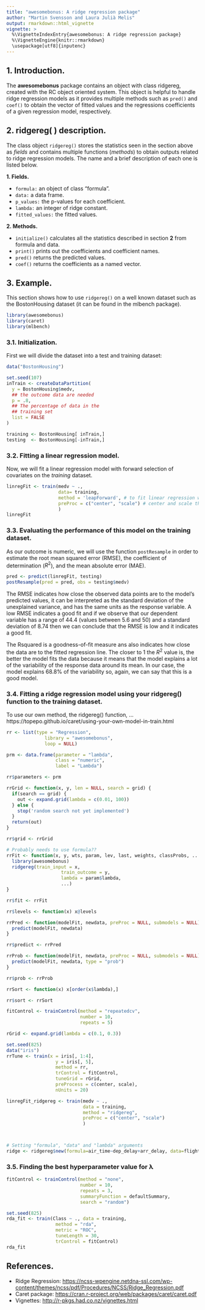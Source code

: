 ```yaml
---
title: "awesomebonus: A ridge regression package"
author: "Martin Svensson and Laura Julià Melis"
output: rmarkdown::html_vignette
vignette: >
  %\VignetteIndexEntry{awesomebonus: A ridge regression package}
  %\VignetteEngine{knitr::rmarkdown}
  \usepackage[utf8]{inputenc}
---
```


## 1. Introduction.
The **awesomebonus** package contains an object with class ridgereg, created with the RC object oriented system. This object is helpful to handle ridge regression models as it provides multiple methods such as `pred()` and `coef()` to obtain the vector of fitted values and the regressions coefficients of a given regression model, respectively.

## 2. ridgereg( ) description.
The class object `ridgereg()` stores the statistics seen in the section above as *fields* and contains multiple functions (*methods*) to obtain outputs related to ridge regression models. The name and a brief description of each one is listed below. 

**1. Fields.**
 
  - `formula:` an object of class "formula".
  - `data:` a data frame.
  - `p_values:` the p-values for each coefficient.
  - `lambda:` an integer of ridge constant.
  - `fitted_values:` the fitted values.

**2. Methods.**
 
  - `initialize()` calculates all the statistics described in section **2** from formula and data.
  - `print()` prints out the coefficients and coefficient names.
  - `pred()` returns the predicted values.
  - `coef()` returns the coefficients as a named vector.

## 3. Example.
This section shows how to use `ridgereg()` on a well known dataset such as the BostonHousing dataset (it can be found in the mlbench package).
```r
library(awesomebonus)
library(caret)
library(mlbench)
```

### 3.1. Initialization.
First we will divide the dataset into a test and training dataset:
```r
data("BostonHousing")

set.seed(107)
inTrain <- createDataPartition(
  y = BostonHousing$medv,
  ## the outcome data are needed
  p = .8,
  ## The percentage of data in the
  ## training set
  list = FALSE
)

training <- BostonHousing[ inTrain,] 
testing  <- BostonHousing[-inTrain,]
```

### 3.2. Fitting a linear regression model.
Now, we will fit a linear regression model with forward selection of covariates on the *training* dataset.
```r
linregFit <- train(medv ~ .,
                   data= training,
                   method = 'leapForward', # to fit linear regression with forward selection
                   preProc = c("center", "scale") # center and scale the predictors
                   )
linregFit
```


### 3.3. Evaluating the performance of this model on the training dataset.
As our outcome is numeric, we will use the function `postResample` in order to estimate the root mean squared error (RMSE), the coefficient of determination ($R^2$), and the mean absolute error (MAE).
```r
pred <- predict(linregFit, testing)
postResample(pred = pred, obs = testing$medv)
```

The RMSE indicates how close the observed data points are to the model’s predicted values, it can be interpreted as the standard deviation of the unexplained variance, and has the same units as the response variable. A low RMSE indicates a good fit and if we observe that our dependent variable has a range of 44.4 (values between 5.6 and 50) and a standard deviation of 8.74 then we can conclude that the RMSE is low and it indicates a good fit.

The Rsquared is a goodness-of-fit measure ans also indicates how close the data are to the fitted regression line. The closer to 1 the $R^2$ value is, the better the model fits the data because it means that the model explains a lot of the variability of the response data around its mean. In our case, the model explains 68.8% of the variability so, again, we can say that this is a good model.


### 3.4. Fitting a ridge regression model using your ridgereg() function to the training dataset.

To use our own method, the ridgereg() function, ... https://topepo.github.io/caret/using-your-own-model-in-train.html
```r
rr <- list(type = "Regression",
              library = "awesomebonus",
              loop = NULL)

prm <- data.frame(parameter = "lambda",
                  class = "numeric",
                  label = "Lambda")

rr$parameters <- prm

rrGrid <- function(x, y, len = NULL, search = grid) {
  if(search == grid) {
    out <- expand.grid(lambda = c(0.01, 100))
  } else {
    stop('random search not yet implemented')
  }
  return(out)
}

rr$grid <- rrGrid

# Probably needs to use formula??
rrFit <- function(x, y, wts, param, lev, last, weights, classProbs, ...) {
  library(awesomebonus)
  ridgereg(train_input = x,
                    train_outcome = y,
                    lambda = param$lambda,
                    ...)
}

rr$fit <- rrFit

rr$levels <- function(x) x@levels

rrPred <- function(modelFit, newdata, preProc = NULL, submodels = NULL) {
  predict(modelFit, newdata)
}

rr$predict <- rrPred

rrProb <- function(modelFit, newdata, preProc = NULL, submodels = NULL) {
  predict(modelFit, newdata, type = "prob")
}

rr$prob <- rrProb

rrSort <- function(x) x[order(x$lambda),]

rr$sort <- rrSort

fitControl <- trainControl(method = "repeatedcv",
                           number = 10,
                           repeats = 5)

rGrid <- expand.grid(lambda = c(0.1, 0.3))

set.seed(825)
data("iris")
rrTune <- train(x = iris[, 1:4],
                  y = iris[, 5],
                  method = rr,
                  trControl = fitControl,
                  tuneGrid = rGrid,
                  preProcess = c(center, scale),
                  nUnits = 20)

linregFit_ridgereg <- train(medv ~ ., 
                            data = training, 
                            method = "ridgereg", 
                            preProc = c("center", "scale")
                            )



# Setting "formula", "data" and "lambda" arguments
ridge <- ridgereg$new(formula=air_time~dep_delay+arr_delay, data=flights, lambda=2)
```

### 3.5. Finding the best hyperparameter value for λ 
```r
fitControl <- trainControl(method = "none",
                           number = 10,
                           repeats = 3,
                           summaryFunction = defaultSummary,
                           search = "random")

set.seed(825)
rda_fit <- train(Class ~ ., data = training, 
                  method = "rda",
                  metric = "ROC",
                  tuneLength = 30,
                  trControl = fitControl)
rda_fit
```


## References.
* Ridge Regression: <https://ncss-wpengine.netdna-ssl.com/wp-content/themes/ncss/pdf/Procedures/NCSS/Ridge_Regression.pdf>
* Caret package: <https://cran.r-project.org/web/packages/caret/caret.pdf>
* Vignettes: <http://r-pkgs.had.co.nz/vignettes.html>